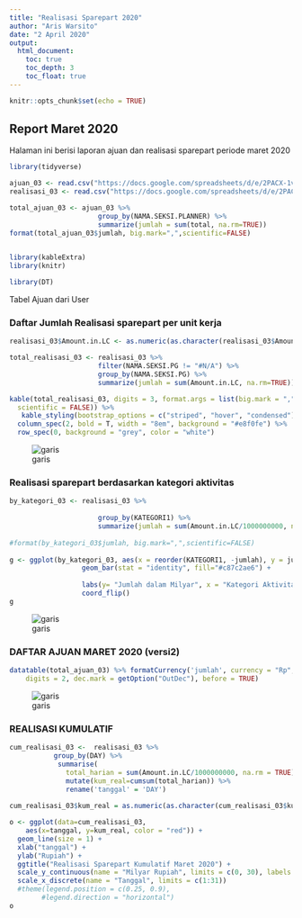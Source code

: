 ```yaml
---
title: "Realisasi Sparepart 2020"
author: "Aris Warsito"
date: "2 April 2020"
output: 
  html_document:
    toc: true
    toc_depth: 3
    toc_float: true
---
```


```r
knitr::opts_chunk$set(echo = TRUE)
```  

## Report Maret 2020  


Halaman ini berisi laporan ajuan dan realisasi sparepart periode maret 2020 

  

```r
library(tidyverse)

ajuan_03 <- read.csv("https://docs.google.com/spreadsheets/d/e/2PACX-1vQyzWENYo8j5mtMAgH04yoJ3ams0FdmeRrk5FikO93jq6g3__7iCm-c5nX9dP2WScA_h2Q_lOEFGOZU/pub?gid=0&single=true&output=csv")
realisasi_03 <- read.csv("https://docs.google.com/spreadsheets/d/e/2PACX-1vRmL2ZS3_Ai5yg9v55ZPIorZxTtZSuYApa4Ti2ut0i3FfBGb9Hr624WJidDWQalyWPWdGRzXiJtosLj/pub?gid=0&single=true&output=csv")

total_ajuan_03 <- ajuan_03 %>% 
                      group_by(NAMA.SEKSI.PLANNER) %>%
                      summarize(jumlah = sum(total, na.rm=TRUE))
format(total_ajuan_03$jumlah, big.mark=",",scientific=FALSE)                      
                 
```  
  
```r
library(kableExtra)
library(knitr)

library(DT)
```
  
Tabel Ajuan dari User  
  


### Daftar Jumlah Realisasi sparepart per unit kerja  

```r
realisasi_03$Amount.in.LC <- as.numeric(as.character(realisasi_03$Amount.in.LC))

total_realisasi_03 <- realisasi_03 %>% 
                      filter(NAMA.SEKSI.PG != "#N/A") %>%
                      group_by(NAMA.SEKSI.PG) %>%
                      summarize(jumlah = sum(Amount.in.LC, na.rm=TRUE))
```


  
```r
kable(total_realisasi_03, digits = 3, format.args = list(big.mark = ",", 
  scientific = FALSE)) %>%
   kable_styling(bootstrap_options = c("striped", "hover", "condensed"), full_width = F, position = "left", font_size = 10, fixed_thead = T) %>% 
  column_spec(2, bold = T, width = "8em", background = "#e8f0fe") %>%
  row_spec(0, background = "grey", color = "white")

```  
![garis](https://ariswa.files.wordpress.com/2020/04/garis.png)  
    
### Realisasi sparepart berdasarkan kategori aktivitas  

```r
by_kategori_03 <- realisasi_03 %>% 
                      
                      group_by(KATEGORI1) %>%
                      summarize(jumlah = sum(Amount.in.LC/1000000000, na.rm=TRUE)) 
                      
#format(by_kategori_03$jumlah, big.mark=",",scientific=FALSE)                      
                                            
g <- ggplot(by_kategori_03, aes(x = reorder(KATEGORI1, -jumlah), y = jumlah)) +
                  geom_bar(stat = "identity", fill="#c87c2ae6") +
                  
                  labs(y= "Jumlah dalam Milyar", x = "Kategori Aktivitas") +
                  coord_flip()
g
```
![garis](https://ariswa.files.wordpress.com/2020/04/garis.png)

### DAFTAR AJUAN MARET 2020 (versi2)  

```r
datatable(total_ajuan_03) %>% formatCurrency('jumlah', currency = "Rp", interval = 3, mark = ",", 
    digits = 2, dec.mark = getOption("OutDec"), before = TRUE)
```
![garis](https://ariswa.files.wordpress.com/2020/04/garis.png)   

### REALISASI KUMULATIF
```r

cum_realisasi_03 <-  realisasi_03 %>%
           group_by(DAY) %>%
            summarise(
              total_harian = sum(Amount.in.LC/1000000000, na.rm = TRUE)) %>%
              mutate(kum_real=cumsum(total_harian)) %>%
              rename('tanggal' = 'DAY')
            
cum_realisasi_03$kum_real = as.numeric(as.character(cum_realisasi_03$kum_real))

o <- ggplot(data=cum_realisasi_03,
    aes(x=tanggal, y=kum_real, color = "red")) +
  geom_line(size = 1) +
  xlab("tanggal") +
  ylab("Rupiah") +
  ggtitle("Realisasi Sparepart Kumulatif Maret 2020") +
  scale_y_continuous(name = "Milyar Rupiah", limits = c(0, 30), labels = scales::comma)+
  scale_x_discrete(name = "Tanggal", limits = c(1:31))
  #theme(legend.position = c(0.25, 0.9),
        #legend.direction = "horizontal")
o

```


















